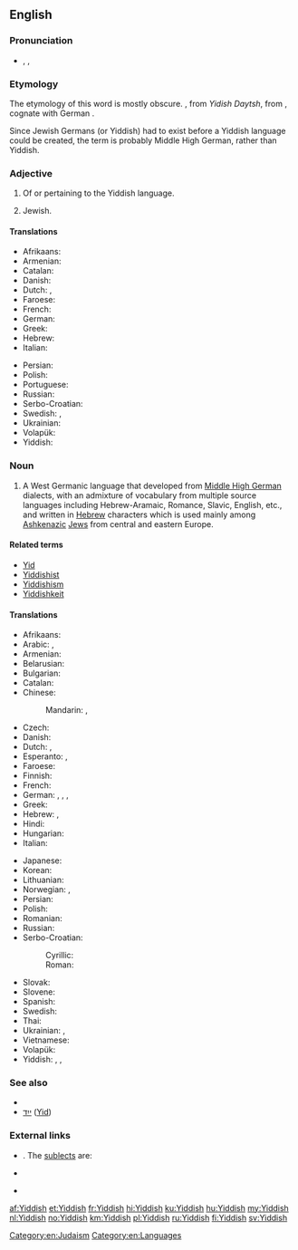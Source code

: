 ==English==
{{wikipedia}}
{{interwiktionary|code=yi}}

===Pronunciation===
* {{enPR|yĭd'ĭsh}}, {{IPA|/ˈjɪd.ɪʃ/}}, {{X-SAMPA|/"jId.IS/}}

===Etymology===
{{etyl|yi|en}} The etymology of this word is mostly obscure. {{term|ייִדיש|lang=yi|sc=Hebr}}, from ''Yidish Daytsh'', from {{etyl|gmh|en}} {{term|jüdisch diutsch||[[Jewish]] [[German]]|lang=gmh}}, cognate with German {{term|jüdisch||Jewish|lang=de}}.

Since Jewish Germans (or Yiddish) had to exist before a Yiddish language could be created, the term is probably Middle High German, rather than Yiddish.

===Adjective===
{{en-adj}}

# Of or pertaining to the Yiddish language.
# {{context|informal|lang=en}} Jewish.

====Translations====
{{trans-top|of or pertaining to the Yiddish language}}
* Afrikaans: {{t+|af|Jiddisj}}
* Armenian: {{t|hy|իդիշ|tr=idiš}}
* Catalan: {{t+|ca|jiddisch}}
* Danish: {{t|da|jiddisch}}
* Dutch: {{t+|nl|Jiddisch}}, {{t+|nl|Jiddisj}}
* Faroese: {{t|fo|jiddiskur}}
* French: {{t+|fr|yiddish}}
* German: {{t+|de|jiddisch}}
* Greek: {{t+|el|γίντις|tr=yíntis}}
* Hebrew: {{t|he|אִידִישָׁאִי|tr=idishai}}
* Italian: {{t+|it|yiddish}}
{{trans-mid}}
* Persian: {{t|fa|ییدیش|tr=yidiš|sc=fa-Arab}}
* Polish: {{t+|pl|jidysz}}
* Portuguese: {{t+|pt|iídiche}}
* Russian: {{t+|ru|идиш|m|tr=idiš}}
* Serbo-Croatian: {{t|sh|jidiš}}
* Swedish: {{t+|sv|jiddisk}}, {{t|sv|jiddisch-}}
* Ukrainian: {{t+|uk|їдиш|tr=jidyš}}
* Volapük: {{t|vo|Yuda-Deutänapükik}}
* Yiddish: {{t+|yi|ייִדיש|tr=yidish|sc=Hebr}}
{{trans-bottom}}

{{trans-see|Jewish}}

===Noun===
{{en-noun|-}}

# A West Germanic language that developed from [[Middle High German]] dialects, with an admixture of vocabulary from multiple source languages including Hebrew-Aramaic, Romance, Slavic, English, etc., and written in [[Hebrew]] characters which is used mainly among [[Ashkenazi]]c [[Jew]]s from central and eastern Europe.

====Related terms====
* [[Yid]]
* [[Yiddishist]]
* [[Yiddishism]]
* [[Yiddishkeit]]

====Translations====
{{trans-top|language}}
* Afrikaans: {{t+|af|Jiddisj}}
* Arabic: {{t|ar|يديشية|f|tr=yidíyya}}, {{t|ar|إيديش|m|tr='idiish}}
* Armenian: {{t|hy|իդիշ|tr=idiš}}
* Belarusian: {{t+|be|ідыш|m|tr=ídyš}}
* Bulgarian: {{t|bg|идиш|m|tr=ídiš}}
* Catalan: {{t+|ca|jiddisch|m}}
* Chinese:
*: Mandarin: {{t+|cmn|意第緒語|sc=Hani}}, {{t|cmn|意第绪语|tr=Yìdìxùyǔ|sc=Hani}}
* Czech: {{t+|cs|jidiš|m}}
* Danish: {{t|da|jiddisch|n}}
* Dutch: {{t+|nl|Jiddisch|n}}, {{t+|nl|Jiddisj|n}}
* Esperanto: {{t|eo|Jido}}, {{t|eo|Jida lingvo}}
* Faroese: {{t|fo|jiddiskt|n}}
* Finnish: {{t+|fi|jiddiš}}
* French: {{t+|fr|yiddish|m}}
* German: {{t+|de|Jiddisch|n}}, {{t|de|Jidisch|n}}, {{qualifier|obsolete}} {{t+|de|Judendeutsch|n}}, {{qualifier|obsolete}} {{t+|de|Judenteutsch|n}}
* Greek: {{t+|el|γίντις|n-p|tr=yíntis}}
* Hebrew: {{t+|he|יִידִישׁ|tr=yidish}}, {{t+|he|אידיש|tr=idish}}
* Hindi: {{t|hi|यहूदी|tr=yahūdī}}
* Hungarian: {{t+|hu|jiddis}}
* Italian: {{t+|it|yiddish|m}}
{{trans-mid}}
* Japanese: {{t+|ja|イディッシュ語|tr=Idisshu-go}}
* Korean: {{t+|ko|이디시어|tr=Idisi-eo|sc=Hang}}
* Lithuanian: {{t+|lt|jidiš}}
* Norwegian: {{t+|no|jiddisch}}, {{t+|no|jiddisk}}
* Persian: {{t|fa|ییدیش|tr=yidiš}}
* Polish: {{t+|pl|jidysz|m}}
* Romanian: {{t|ro|Idiș}}
* Russian: {{t+|ru|идиш|m|tr=ídiš}}
* Serbo-Croatian:
*: Cyrillic: {{t|sh|јидиш|m|sc=Cyrl}}
*: Roman: {{t|sh|jidiš|m}}
* Slovak: {{t|sk|jidiš|m}}
* Slovene: {{t|sl|jidiš|m}}
* Spanish: {{t+|es|yidis|m}}
* Swedish: {{t+|sv|jiddisch|c}}
* Thai: {{t|th|ภาษายิดดิช|tr=paasăa yítdìt}}
* Ukrainian: {{t+|uk|їдиш|m|tr=jídyš}}, {{t|uk|ідиш|m|tr=ídiš}}
* Vietnamese: {{t+|vi|tiếng Yiddish}}
* Volapük: {{t|vo|Yuda-Deutänapük}}
* Yiddish: {{t+|yi|ייִדיש|n|tr=yidish}}, {{t|yi|מאַמע־לשון|n|tr=mame-loshn|sc=Hebr}}, {{t|yi|זשאַרגאָן|m|tr=zhargon|sc=Hebr}} {{qualifier|pejorative}}
{{trans-bottom}}

===See also===
* {{langcat}}
* [[ייִד]] ([[Jew|Yid]]) {{g|m}}

===External links===
* {{ISO 639|3code=yid|1code=yi}}. The [[sublect]]s are:
{{top2}}
* {{ethnologue|lang=Eastern Yiddish|code=ydd}}
{{mid2}}
* {{ethnologue|lang=Western Yiddish|code=yih}}
{{bottom}}

[[Category:en:Judaism]]
[[Category:en:Languages]]

[[af:Yiddish]]
[[et:Yiddish]]
[[fr:Yiddish]]
[[hi:Yiddish]]
[[ku:Yiddish]]
[[hu:Yiddish]]
[[my:Yiddish]]
[[nl:Yiddish]]
[[no:Yiddish]]
[[km:Yiddish]]
[[pl:Yiddish]]
[[ru:Yiddish]]
[[fi:Yiddish]]
[[sv:Yiddish]]